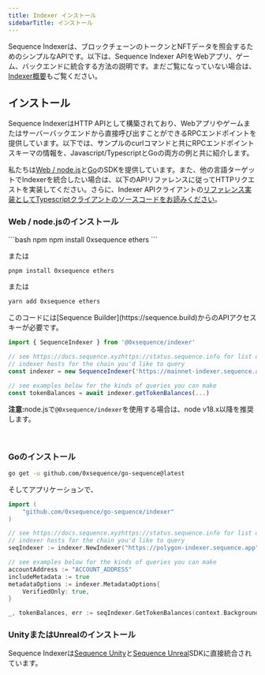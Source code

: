 ```yaml
---
title: Indexer インストール
sidebarTitle: インストール
---
```


Sequence Indexerは、ブロックチェーンのトークンとNFTデータを照会するためのシンプルなAPIです。以下は、Sequence Indexer APIをWebアプリ、ゲーム、バックエンドに統合する方法の説明です。まだご覧になっていない場合は、[Indexer概要](/api-references/indexer/overview)もご覧ください。

## インストール

Sequence IndexerはHTTP APIとして構築されており、Webアプリやゲームまたはサーバーバックエンドから直接呼び出すことができるRPCエンドポイントを提供しています。以下では、サンプルのcurlコマンドと共にRPCエンドポイントスキーマの情報を、Javascript/TypescriptとGoの両方の例と共に紹介します。

私たちは[Web / node.js](https://github.com/0xsequence/sequence.js)と[Go](https://github.com/0xsequence/go-sequence)のSDKを提供しています。また、他の言語ターゲットでIndexerを統合したい場合は、以下のAPIリファレンスに従ってHTTPリクエストを実装してください。さらに、Indexer APIクライアントの[リファレンス実装としてTypescriptクライアントのソースコードをお読みください](https://github.com/0xsequence/sequence.js/blob/master/packages/indexer/src/indexer.gen.ts)。

### Web / node.jsのインストール

<CodeGroup>
  ```bash npm
  npm install 0xsequence ethers
  ```

  または

  ```bash pnpm
  pnpm install 0xsequence ethers
  ```

  または

  ```bash yarn
  yarn add 0xsequence ethers
  ```
</CodeGroup>

<Note>
  このコードには[Sequence Builder](https://sequence.build)からのAPIアクセスキーが必要です。
</Note>

```ts
import { SequenceIndexer } from '@0xsequence/indexer'

// see https://docs.sequence.xyzhttps://status.sequence.info for list of
// indexer hosts for the chain you'd like to query
const indexer = new SequenceIndexer('https://mainnet-indexer.sequence.app', 'AQAAAAAAAF_JvPALhBthL7VGn6jV0YDqaFY')

// see examples below for the kinds of queries you can make
const tokenBalances = await indexer.getTokenBalances(...)
```

**注意:**&#x6E;ode.jsで`@0xsequence/indexer`を使用する場合は、node v18.x以降を推奨します。

<br />

### Goのインストール

```bash Terminal
go get -u github.com/0xsequence/go-sequence@latest
```

そしてアプリケーションで、

```go Go
import (
	"github.com/0xsequence/go-sequence/indexer"
)

// see https://docs.sequence.xyzhttps://status.sequence.info for list of
// indexer hosts for the chain you'd like to query
seqIndexer := indexer.NewIndexer("https://polygon-indexer.sequence.app", "AQAAAAAAAF_JvPALhBthL7VGn6jV0YDqaFY")

// see examples below for the kinds of queries you can make
accountAddress := "ACCOUNT_ADDRESS"
includeMetadata := true
metadataOptions := indexer.MetadataOptions{
	VerifiedOnly: true,
}

_, tokenBalances, err := seqIndexer.GetTokenBalances(context.Background(), &accountAddress, nil, nil, &includeMetadata, &metadataOptions, nil, nil)
```

### UnityまたはUnrealのインストール

Sequence Indexerは[Sequence Unity](/sdk/unity/)と[Sequence Unreal](/sdk/unreal/introduction)SDKに直接統合されています。
